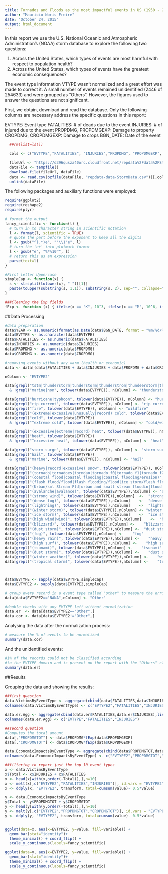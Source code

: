 ```yaml
---
title: Tornados and Floods as the most impactful events in US (1950 - 2012) - Analysis of NOAA's Database
author: "Mauricio Noris Freire"
date: "October 24, 2015"
output: html_document
---
```


In this report we use the U.S. National Oceanic and Atmospheric Administration's (NOAA) storm database to explore the following two questions:

1. Across the United States, which types of events are most harmful with respect to population health?
2. Across the United States, which types of events have the greatest economic consequences?

The event type information VTYPE wasn't normalized and a great effort was made to correct it. A small number of events remained unidentified (2446 of 254633) and were grouped as "Others". However, the figures used to answer the questions are not significant.


First, we obtain, download and read the database. Only the following columns are necessary address the specific questions in this report:

EVTYPE: Event type
FATALITIES: # of deads due to the event
INJURIES: # of injured due to the event
PROPDMG, PROPDMGEXP: Damage to property
CROPDMG, CROPDMGEXP: Damage to crops
BGN_DATE: Date of the event

```r

  ##rm(list=ls())

  cols <- c("EVTYPE","FATALITIES", "INJURIES","PROPDMG", "PROPDMGEXP", "CROPDMG", "CROPDMGEXP","BGN_DATE")

  fileUrl <- "https://d396qusza40orc.cloudfront.net/repdata%2Fdata%2FStormData.csv.bz2"
  dataFile <- tempfile()
  download.file(fileUrl, dataFile)
  data <- read.csv(bzfile(dataFile, "repdata-data-StormData.csv"))[,cols]
  unlink(dataFile)

```

The following packages and auxiliary functions were employed:

```r

require(ggplot2)
require(reshape2)
require(plyr)
  
# format the output
fancy_scientific <- function(l) {
  # turn in to character string in scientific notation
  l <- format(l, scientific = TRUE)
  # quote the part before the exponent to keep all the digits
  l <- gsub("^(.*)e", "'\\1'e", l)
  # turn the 'e+' into plotmath format
  l <- gsub("e", "%*%10^", l)
  # return this as an expression
  parse(text=l)
}

#First letter Uppercase
simpleCap <- function(x) {
  s <- strsplit(tolower(x), " ")[[1]]
  paste(toupper(substring(s, 1,1)), substring(s, 2), sep="", collapse=" ")
}

###Cleaning the Exp fields
fExp <- function (x) { ifelse(x == "K", 10^3, ifelse(x == "M", 10^6, ifelse(x == "B", 10^9, 1))) }


```

##Data Processing

```r


#data preparation
data$YEAR <- as.numeric(format(as.Date(data$BGN_DATE, format = "%m/%d/%Y %H:%M:%S"),"%Y"))
data$EVTYPE <- as.character(data$EVTYPE)
data$FATALITIES <- as.numeric(data$FATALITIES)
data$INJURIES <- as.numeric(data$INJURIES)
data$PROPDMG <- as.numeric(data$PROPDMG)
data$CROPDMG <- as.numeric(data$CROPDMG)

#removing events without any warm (health or economic)
data <- data[(data$FATALITIES + data$INJURIES + data$PROPDMG + data$CROPDMG) > 0,]

nColumn <- "EVTYPE2"

data[grepl("tstm|thunderstorm|tunderstorm|thunderstrom|thundeerstorm|thunderestorm|thundersnow|thunderstrom|thundertorm|thunerstorm",tolower(data$EVTYPE)) 
  & !grepl("marine|non", tolower(data$EVTYPE)), nColumn] <- "thunderstorm wind"

data[grepl("hurricane|typhoon", tolower(data$EVTYPE)), nColumn] <- "hurricane/typhoon"
data[grepl("rip current", tolower(data$EVTYPE)), nColumn] <- "rip current"
data[grepl("fire", tolower(data$EVTYPE)), nColumn] <- "wildfire"
data[grepl("(extreme|excessive|unusually|record) cold", tolower(data$EVTYPE)), nColumn] <- "extreme cold/wind chill"
data[grepl("cold", tolower(data$EVTYPE)) 
  & !grepl("^extreme cold", tolower(data$EVTYPE)), nColumn] <- "cold/wind chill"

data[grepl("(excessive|extreme|record) heat", tolower(data$EVTYPE)), nColumn] <- "excessive heat"
data[grepl("heat", tolower(data$EVTYPE)) 
  & !grepl("^excessive heat", tolower(data$EVTYPE)), nColumn] <- "heat"

data[grepl("storm surge", tolower(data$EVTYPE)), nColumn] <- "storm surge/tide"
data[grepl("hail", tolower(data$EVTYPE)) 
  & !grepl("marine", tolower(data$EVTYPE)), nColumn] <- "hail"

data[grepl("(heavy|record|excessive) snow", tolower(data$EVTYPE)), nColumn] <- "heavy snow"
data[grepl("(tornado|tornadoes|torndao|tornado f0|tornado f1|tornado f2| tornado f3)", tolower(data$EVTYPE)),nColumn] <- "tornado"
data[grepl("(coastal flood|coastal flooding|coastal flooding/erosion)", tolower(data$EVTYPE)),nColumn] <- "coastal flood"
data[grepl("(flash flood/flood|flash flooding/flood|ice storm/flash flood|flash flooding|flash floods|flash flood)", tolower(data$EVTYPE)),nColumn] <- "flash flood"
data[grepl("(Urban/sml Stream Fld|urban and small stream floodin|flood & heavy rain|flooding|flood/river flood|minor flooding|flood)", tolower(data$EVTYPE)),nColumn] <- "flood"
data[grepl("(avalanche|avalance)", tolower(data$EVTYPE)),nColumn] <- "avalanche"
data[grepl("(strong wind)", tolower(data$EVTYPE)),nColumn]  <-  "strong wind"
data[grepl("(dense fog)", tolower(data$EVTYPE)),nColumn]    <-  "dense fog"
data[grepl("(lightning)", tolower(data$EVTYPE)),nColumn]    <-  "lightning"
data[grepl("(winter storm)", tolower(data$EVTYPE)),nColumn] <- "winter storm"
data[grepl("(ice storm)", tolower(data$EVTYPE)),nColumn]    <-  "ice storm"
data[grepl("(high wind|wind)", tolower(data$EVTYPE)),nColumn]    <-  "high wind"
data[grepl("(blizzard)", tolower(data$EVTYPE)),nColumn] <-    "blizzard"
data[grepl("(dust storm)", tolower(data$EVTYPE)),nColumn] <-  "dust storm"
data[grepl("(fog)", tolower(data$EVTYPE)),nColumn] <-    "fog"
data[grepl("(heavy rain)", tolower(data$EVTYPE)),nColumn] <-    "heavy rain"
data[grepl("(high surf)", tolower(data$EVTYPE)),nColumn] <-    "high surf"
data[grepl("(tsunami)", tolower(data$EVTYPE)),nColumn] <-    "tsunami"
data[grepl("(dust storm)", tolower(data$EVTYPE)),nColumn] <-    "dust storm"
data[grepl("(winter weather)", tolower(data$EVTYPE)),nColumn] <-    "winter weather"
data[grepl("(tropical storm)", tolower(data$EVTYPE)),nColumn] <-    "tropical storm"



data$EVTYPE <- sapply(data$EVTYPE,simpleCap)
data$EVTYPE2 <- sapply(data$EVTYPE2,simpleCap)

# group every record in a event type called "other" to measure the error of the mapreduce process
data[data$EVTYPE2=="NANA",nColumn] <- "Other"

#double checks with any EVTYPE left without normalization
data.er  <- data[data$EVTYPE2=="Other",]
data.cor <- data[data$EVTYPE2!="Other",]

```

Analysing the data after the normalization process:

```r

# measure the % of events to be normalized
summary(data.cor)


```

And the unidentified events:

```r

#1% of the records could not be classified according 
#to the EVTYPE domain and is present on the report with the "Others" classification.However, it is not so significative for the purpse of this report
summary(data.er)

```

##Results 

Grouping the data and showing the results:

```r

##first question
data.VictimsByEventType <- aggregate(cbind(data$FATALITIES,data$INJURIES),list(data$EVTYPE2),FUN=sum)
colnames(data.VictimsByEventType) <- c("EVTYPE2","FATALITIES","INJURIES")  

data.er.Agg <- aggregate(cbind(data.er$FATALITIES,data.er$INJURIES),list(data.er$EVTYPE),FUN=sum)
colnames(data.er.Agg) <- c("EVTYPE","FATALITIES","INJURIES")  

##second question
#Computes the total amount
data[,"PROPDMGTOT"] <- data$PROPDMG*fExp(data$PROPDMGEXP)
data[,"CROPDMGTOT"] <- data$CROPDMG*fExp(data$CROPDMGEXP)

data.EconomicImpactsByEventType <- aggregate(cbind(data$PROPDMGTOT,data$CROPDMGTOT),list(data$EVTYPE2),FUN=sum)
colnames(data.EconomicImpactsByEventType) <- c("EVTYPE2","PROPDMGTOT","CROPDMGTOT")  

##filtering to report just the top 10 event types
x <- data.VictimsByEventType
x$Total <- x$INJURIES + x$FATALITIES
x <- head(x[with(x,order(-Total)),],n=10)
x <- melt(x[,c("EVTYPE2","FATALITIES","INJURIES")], id.vars = "EVTYPE2")
x <- ddply(x, "EVTYPE2", transform, total=cumsum(value)- 0.5*value)

y <- data.EconomicImpactsByEventType
y$Total <- y$PROPDMGTOT + y$CROPDMGTOT
y <- head(y[with(y,order(-Total)),],n=10)
y <- melt(y[,c("EVTYPE2","PROPDMGTOT","CROPDMGTOT")], id.vars = "EVTYPE2")
y <- ddply(y, "EVTYPE2", transform, total=cumsum(value)- 0.5*value)


ggplot(data=x, aes(x=EVTYPE2, y=value, fill=variable)) +
  geom_bar(stat="identity")+
  theme_minimal() + coord_flip() +
  scale_y_continuous(labels=fancy_scientific) 

ggplot(data=y, aes(x=EVTYPE2, y=value, fill=variable)) +
  geom_bar(stat="identity")+
  theme_minimal() + coord_flip() +
  scale_y_continuous(labels=fancy_scientific) 


  
  
```



